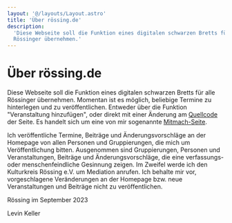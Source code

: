 ```yaml
---
layout: '@/layouts/Layout.astro'
title: 'Über rössing.de'
description:
  'Diese Webseite soll die Funktion eines digitalen schwarzen Bretts für alle
  Rössinger übernehmen.'
---
```


<div className="container mx-auto prose prose-slate dark:prose-invert p-4">

# Über rössing.de

Diese Webseite soll die Funktion eines digitalen schwarzen Bretts für alle
Rössinger übernehmen. Momentan ist es möglich, beliebige Termine zu hinterlegen
und zu veröffentlichen. Entweder über die Funktion "Veranstaltung hinzufügen",
oder direkt mit einer Änderung am
[Quellcode](https://github.com/levino/roessing.de) der Seite. Es handelt sich um
eine von mir sogenannte
[Mitmach-Seite](https://www.levinkeller.de/docs/software/collaborative-homepage).

Ich veröffentliche Termine, Beiträge und Änderungsvorschläge an der Homepage von
allen Personen und Gruppierungen, die mich um Veröffentlichung bitten.
Ausgenommen sind Gruppierungen, Personen und Veranstaltungen, Beiträge und
Änderungsvorschläge, die eine verfassungs- oder menschenfeindliche Gesinnung
zeigen. Im Zweifel werde ich den Kulturkreis Rössing e.V. um Mediation anrufen.
Ich behalte mir vor, vorgeschlagene Veränderungen an der Homepage bzw. neue
Veranstaltungen und Beiträge nicht zu veröffentlichen.

Rössing im September 2023

Levin Keller

</div>
